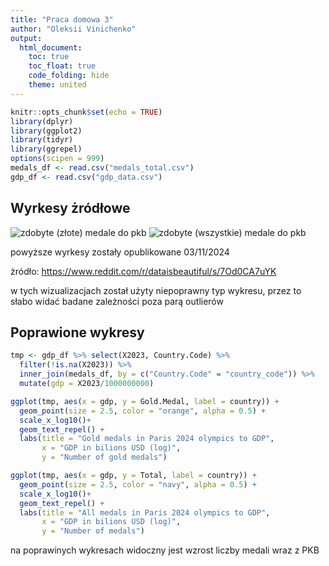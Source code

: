 ---
title: "Praca domowa 3"
author: "Oleksii Vinichenko"
output: 
  html_document:
    toc: true
    toc_float: true
    code_folding: hide
    theme: united
---

```{r setup, include=FALSE}
knitr::opts_chunk$set(echo = TRUE)
library(dplyr)
library(ggplot2)
library(tidyr)
library(ggrepel)
options(scipen = 999)
medals_df <- read.csv("medals_total.csv")
gdp_df <- read.csv("gdp_data.csv")
```

## Wyrkesy żródłowe

![zdobyte (złote) medale do pkb](./gdp.jpg) ![zdobyte (wszystkie) medale do pkb](./gdp_all.jpg)

powyższe wyrkesy zostały opublikowane 03/11/2024

żródło: <https://www.reddit.com/r/dataisbeautiful/s/7Od0CA7uYK>

w tych wizualizacjach został użyty niepoprawny typ wykresu, przez to słabo widać badane zależności poza parą outlierów

## Poprawione wykresy

```{r poprawiony wykres 1, message=FALSE, warning=FALSE}
tmp <- gdp_df %>% select(X2023, Country.Code) %>% 
  filter(!is.na(X2023)) %>% 
  inner_join(medals_df, by = c("Country.Code" = "country_code")) %>% 
  mutate(gdp = X2023/1000000000)

ggplot(tmp, aes(x = gdp, y = Gold.Medal, label = country)) +
  geom_point(size = 2.5, color = "orange", alpha = 0.5) +
  scale_x_log10()+
  geom_text_repel() + 
  labs(title = "Gold medals in Paris 2024 olympics to GDP",
       x = "GDP in bilions USD (log)",
       y = "Number of gold medals")
```

```{r poprawiny wykres 2, message=FALSE, warning=FALSE}
ggplot(tmp, aes(x = gdp, y = Total, label = country)) +
  geom_point(size = 2.5, color = "navy", alpha = 0.5) +
  scale_x_log10()+
  geom_text_repel() + 
  labs(title = "All medals in Paris 2024 olympics to GDP",
       x = "GDP in bilions USD (log)",
       y = "Number of medals")
```

na poprawinych wykresach widoczny jest wzrost liczby medali wraz z PKB
